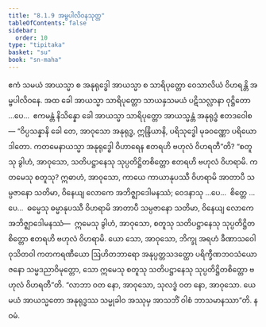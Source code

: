 ```yaml
---
title: "8.1.9 အမ္ဗပါလိဝနသုတ္တ"
tableOfContents: false
sidebar:
  order: 10
type: "tipitaka"
basket: "su"
book: "sn-maha"
---
```



<DynamicBreadcrumb />

<Division number="907" book="sn-maha">

<Paragraph number="1582" book="sn-maha">
ဧကံ သမယံ အာယသ္မာ စ အနုရုဒ္ဓေါ အာယသ္မာ စ သာရိပုတ္တော ဝေသာလိယံ ဝိဟရန္တိ အမ္ဗပါလိဝနေ. အထ ခေါ အာယသ္မာ သာရိပုတ္တော သာယနှသမယံ ပဋိသလ္လာနာ ဝုဋ္ဌိတော …ပေ…  ဧကမန္တံ နိသိန္နော ခေါ အာယသ္မာ သာရိပုတ္တော အာယသ္မန္တံ အနုရုဒ္ဓံ ဧတဒဝေါစ—
</Paragraph>

<Paragraph number="1583" book="sn-maha">
“ဝိပ္ပသန္နာနိ ခေါ တေ, အာဝုသော အနုရုဒ္ဓ, ဣန္ဒြိယာနိ, ပရိသုဒ္ဓေါ မုခဝဏ္ဏော ပရိယောဒါတော. ကတမေနာယသ္မာ အနုရုဒ္ဓေါ ဝိဟာရေန ဧတရဟိ ဗဟုလံ ဝိဟရတီ”တိ? “စတူသု ခွါဟံ, အာဝုသော, သတိပဋ္ဌာနေသု သုပ္ပတိဋ္ဌိတစိတ္တော ဧတရဟိ ဗဟုလံ ဝိဟရာမိ. ကတမေသု စတူသု? ဣဓာဟံ, အာဝုသော, ကာယေ ကာယာနုပဿီ ဝိဟရာမိ အာတာပီ သမ္ပဇာနော သတိမာ, ဝိနေယျ လောကေ အဘိဇ္ဈာဒေါမနဿံ; ဝေဒနာသု …ပေ…  စိတ္တေ …ပေ…  ဓမ္မေသု ဓမ္မာနုပဿီ ဝိဟရာမိ အာတာပီ သမ္ပဇာနော သတိမာ, ဝိနေယျ လောကေ အဘိဇ္ဈာဒေါမနဿံ—  ဣမေသု ခွါဟံ, အာဝုသော, စတူသု သတိပဋ္ဌာနေသု သုပ္ပတိဋ္ဌိတစိတ္တော ဧတရဟိ ဗဟုလံ ဝိဟရာမိ. ယော သော, အာဝုသော, ဘိက္ခု အရဟံ ခီဏာသဝေါ ဝုသိတဝါ ကတကရဏီယော ဩဟိတဘာရော အနုပ္ပတ္တသဒတ္ထော ပရိက္ခီဏဘဝသံယောဇနော သမ္မဒညာဝိမုတ္တော, သော ဣမေသု စတူသု သတိပဋ္ဌာနေသု သုပ္ပတိဋ္ဌိတစိတ္တော ဗဟုလံ ဝိဟရတီ”တိ.
</Paragraph>

<Paragraph number="1584" book="sn-maha">
“လာဘာ ဝတ နော, အာဝုသော, သုလဒ္ဓံ ဝတ နော, အာဝုသော. ယေ မယံ အာယသ္မတော အနုရုဒ္ဓဿ သမ္မုခါဝ အဿုမှ အာသဘိံ ဝါစံ ဘာသမာနဿာ”တိ.

</Paragraph>
</Division>

<Paragraph number="1585" type="center" book="sn-maha">
နဝမံ.
</Paragraph>